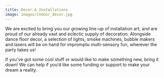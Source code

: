 ```yaml
---
title: Decor & Installations
image: images/indoor_decor.jpg
---
```

<!--StartFragment-->

We are excited to bring you our growing line-up of installation art, and are proud of our already vast and eclectic supply of decoration. Alongside dance floor decor, a selection of lights, smoke machines, bubble makers and lasers will be on hand for impromptu multi-sensory fun, wherever the party takes us! 

If you’ve got some cool stuff or would like to make something new, bring it down! We can help if you’d like some funding or support to make your dream a reality. 

<!--EndFragment-->
